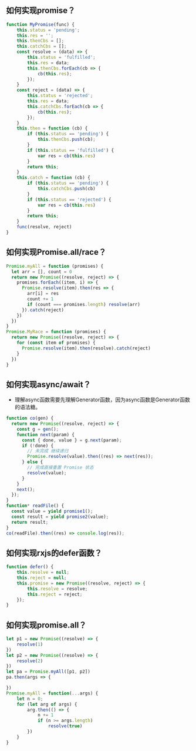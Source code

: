 ## 如何实现promise？
```js
function MyPromise(func) {
    this.status = 'pending';
    this.res = '';
    this.thenCbs = [];
    this.catchCbs = [];
    const resolve = (data) => {
        this.status = 'fulfilled';
        this.res = data;
        this.thenCbs.forEach(cb => {
            cb(this.res);
        });
    }
    const reject = (data) => {
        this.status = 'rejected';
        this.res = data;
        this.catchCbs.forEach(cb => {
            cb(this.res);
        });
    }
    this.then = function (cb) {
        if (this.status == 'pending') {
            this.thenCbs.push(cb);
        }
        if (this.status == 'fulfilled') {
            var res = cb(this.res)
        }
        return this;
    }
    this.catch = function (cb) {
        if (this.status == 'pending') {
            this.catchCbs.push(cb)
        }
        if (this.status == 'rejected') {
            var res = cb(this.res)
        }
        return this;
    }
    func(resolve, reject)
}
```
## 如何实现Promise.all/race？
```js
Promise.myAll = function (promises) {
  let arr = [], count = 0
  return new Promise((resolve, reject) => {
    promises.forEach((item, i) => {
      Promise.resolve(item).then(res => {
        arr[i] = res
        count += 1
        if (count === promises.length) resolve(arr)
      }).catch(reject)
    })
  })
}
Promise.MyRace = function (promises) {
  return new Promise((resolve, reject) => {
    for (const item of promises) {
      Promise.resolve(item).then(resolve).catch(reject)
    }
  })
}
```
## 如何实现async/await？
* 理解async函数需要先理解Generator函数，因为async函数是Generator函数的语法糖。
```js
function co(gen) {
  return new Promise((resolve, reject) => {
    const g = gen();
    function next(param) {
      const { done, value } = g.next(param);
      if (!done) {
        // 未完成 继续递归
        Promise.resolve(value).then((res) => next(res));
      } else {
        // 完成直接重置 Promise 状态
        resolve(value);
      }
    }
    next();
  });
}
function* readFile() {
  const value = yield promise1();
  const result = yield promise2(value);
  return result;
}
co(readFile).then((res) => console.log(res));
```

## 如何实现rxjs的defer函数？
```js
function defer() {
	this.resolve = null;
	this.reject = null;
	this.promise = new Promise((resolve, reject) => {
		this.resolve = resolve;
		this.reject = reject;
	});
}
```
## 如何实现promise.all？
```js
let p1 = new Promise((resolve) => {
    resolve(1)
})
let p2 = new Promise((resolve) => {
    resolve(2)
})
let pa = Promise.myAll([p1, p2])
pa.then(args => {

})
Promise.myAll = function(...args) {
    let n = 0;
    for (let arg of args) {
        arg.then(() => {
            n += 1
            if (n >= args.length)
                resolve(true)
        })
    }
}
```
